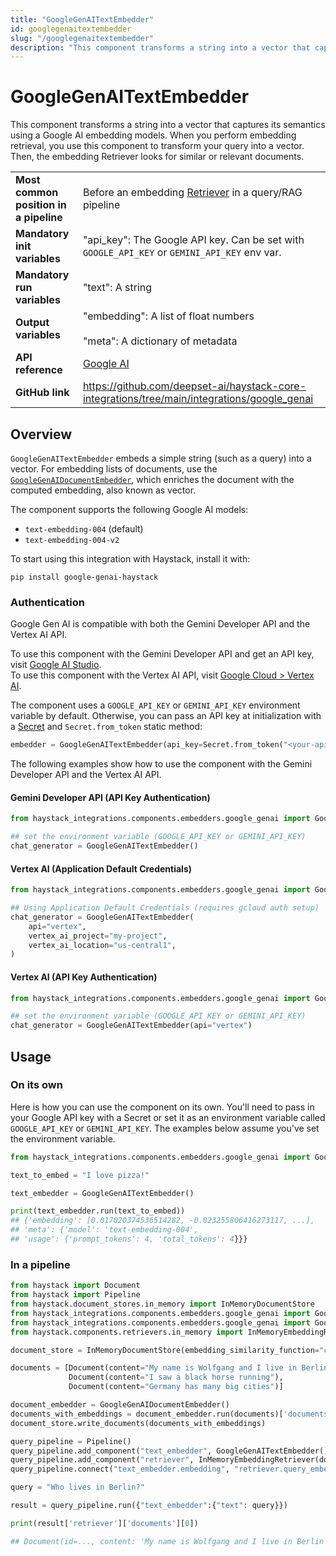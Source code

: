 ```yaml
---
title: "GoogleGenAITextEmbedder"
id: googlegenaitextembedder
slug: "/googlegenaitextembedder"
description: "This component transforms a string into a vector that captures its semantics using a Google AI embedding models. When you perform embedding retrieval, you use this component to transform your query into a vector. Then, the embedding Retriever looks for similar or relevant documents."
---
```


# GoogleGenAITextEmbedder

This component transforms a string into a vector that captures its semantics using a Google AI embedding models. When you perform embedding retrieval, you use this component to transform your query into a vector. Then, the embedding Retriever looks for similar or relevant documents.

|  |  |
| --- | --- |
| **Most common position in a pipeline** | Before an embedding [Retriever](../../../docs/pipeline-components/retrievers.mdx) in a query/RAG pipeline |
| **Mandatory init variables** | "api_key": The Google API key. Can be set with `GOOGLE_API_KEY` or `GEMINI_API_KEY` env var. |
| **Mandatory run variables** | "text": A string |
| **Output variables** | "embedding": A list of float numbers  <br /> <br />"meta": A dictionary of metadata |
| **API reference** | [Google AI](/reference/integrations-google-genai) |
| **GitHub link** | https://github.com/deepset-ai/haystack-core-integrations/tree/main/integrations/google_genai |

## Overview

`GoogleGenAITextEmbedder` embeds a simple string (such as a query) into a vector. For embedding lists of documents, use the [`GoogleGenAIDocumentEmbedder`](googlegenaidocumentembedder.mdx), which enriches the document with the computed embedding, also known as vector.

The component supports the following Google AI models:

- `text-embedding-004` (default)
- `text-embedding-004-v2`

To start using this integration with Haystack, install it with:

```shell
pip install google-genai-haystack
```

### Authentication

Google Gen AI is compatible with both the Gemini Developer API and the Vertex AI API.

To use this component with the Gemini Developer API and get an API key, visit [Google AI Studio](https://aistudio.google.com/).  
To use this component with the Vertex AI API, visit [Google Cloud > Vertex AI](https://cloud.google.com/vertex-ai).

The component uses a `GOOGLE_API_KEY` or `GEMINI_API_KEY` environment variable by default. Otherwise, you can pass an API key at initialization with a [Secret](../../concepts/secret-management.mdx) and `Secret.from_token` static method:

```python
embedder = GoogleGenAITextEmbedder(api_key=Secret.from_token("<your-api-key>"))
```

The following examples show how to use the component with the Gemini Developer API and the Vertex AI API.

#### Gemini Developer API (API Key Authentication)

```python
from haystack_integrations.components.embedders.google_genai import GoogleGenAITextEmbedder

## set the environment variable (GOOGLE_API_KEY or GEMINI_API_KEY)
chat_generator = GoogleGenAITextEmbedder()
```

#### Vertex AI (Application Default Credentials)

```python
from haystack_integrations.components.embedders.google_genai import GoogleGenAITextEmbedder

## Using Application Default Credentials (requires gcloud auth setup)
chat_generator = GoogleGenAITextEmbedder(
    api="vertex",
    vertex_ai_project="my-project",
    vertex_ai_location="us-central1",
)
```

#### Vertex AI (API Key Authentication)

```python
from haystack_integrations.components.embedders.google_genai import GoogleGenAITextEmbedder

## set the environment variable (GOOGLE_API_KEY or GEMINI_API_KEY)
chat_generator = GoogleGenAITextEmbedder(api="vertex")
```

## Usage

### On its own

Here is how you can use the component on its own. You'll need to pass in your Google API key with a Secret or set it as an environment variable called `GOOGLE_API_KEY` or `GEMINI_API_KEY`. The examples below assume you've set the environment variable.

```python
from haystack_integrations.components.embedders.google_genai import GoogleGenAITextEmbedder

text_to_embed = "I love pizza!"

text_embedder = GoogleGenAITextEmbedder()

print(text_embedder.run(text_to_embed))
## {'embedding': [0.017020374536514282, -0.023255806416273117, ...],
## 'meta': {'model': 'text-embedding-004',
## 'usage': {'prompt_tokens': 4, 'total_tokens': 4}}}
```

### In a pipeline

```python
from haystack import Document
from haystack import Pipeline
from haystack.document_stores.in_memory import InMemoryDocumentStore
from haystack_integrations.components.embedders.google_genai import GoogleGenAITextEmbedder
from haystack_integrations.components.embedders.google_genai import GoogleGenAIDocumentEmbedder
from haystack.components.retrievers.in_memory import InMemoryEmbeddingRetriever

document_store = InMemoryDocumentStore(embedding_similarity_function="cosine")

documents = [Document(content="My name is Wolfgang and I live in Berlin"),
             Document(content="I saw a black horse running"),
             Document(content="Germany has many big cities")]

document_embedder = GoogleGenAIDocumentEmbedder()
documents_with_embeddings = document_embedder.run(documents)['documents']
document_store.write_documents(documents_with_embeddings)

query_pipeline = Pipeline()
query_pipeline.add_component("text_embedder", GoogleGenAITextEmbedder())
query_pipeline.add_component("retriever", InMemoryEmbeddingRetriever(document_store=document_store))
query_pipeline.connect("text_embedder.embedding", "retriever.query_embedding")

query = "Who lives in Berlin?"

result = query_pipeline.run({"text_embedder":{"text": query}})

print(result['retriever']['documents'][0])

## Document(id=..., content: 'My name is Wolfgang and I live in Berlin')
```